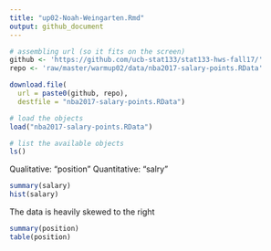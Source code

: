 ---
title: "up02-Noah-Weingarten.Rmd"
output: github_document
---

```{r}
# assembling url (so it fits on the screen)
github <- 'https://github.com/ucb-stat133/stat133-hws-fall17/'
repo <- 'raw/master/warmup02/data/nba2017-salary-points.RData'

download.file(
  url = paste0(github, repo),
  destfile = "nba2017-salary-points.RData")
```

```{r}
# load the objects
load("nba2017-salary-points.RData")

# list the available objects
ls()
```

Qualitative: "position"
Quantitative: "salry"


```{r}
summary(salary)
hist(salary)
```
The data is heavily skewed to the right


```{r}
summary(position)
table(position)
```
